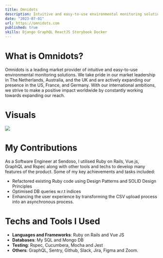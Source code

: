 ```yaml
---
title: Omnidots
description: Intuitive and easy-to-use environmental monitoring solutions.
date: "2023-07-01"
url: https://omnidots.com
published: true
skills: Django GraphQL ReactJS Storybook Docker
---
```


# What is Omnidots?
Omnidots is a leading market provider of intuitive and easy-to-use environmental monitoring solutions. We take pride in our market leadership in The Netherlands, Australia, and the UK and are actively expanding our presence in the US, France, and Germany. With our international ambitions, we strive to make a positive impact worldwide by constantly working towards expanding our reach.
# Visuals
[![](../og.png)](https://omnidots.com)
# My Contributions
As a Software Engineer at Sendoso, I utilised Ruby on Rails, Vue.js, GraphQL and Rspec along with other tools and techs to develop many features of the product.
Some of my key achievements and tasks included:

- Refactored existing Ruby code using Design Patterns and SOLID Design Principles
- Optimised DB queries w.r.t indices
- Enhancing the user experience by transforming the CSV upload process into an asynchronous process.

# Techs and Tools I Used
- **Languages and Frameworks**: Ruby on Rails and Vue JS
- **Databases**: My SQL and Mongo DB
- **Testing**: Rspec, Cucumbera, Mocha and Jest
- **Others**: GraphQL, Sentry, Github, Slack, Jira, Figma and Zoom.